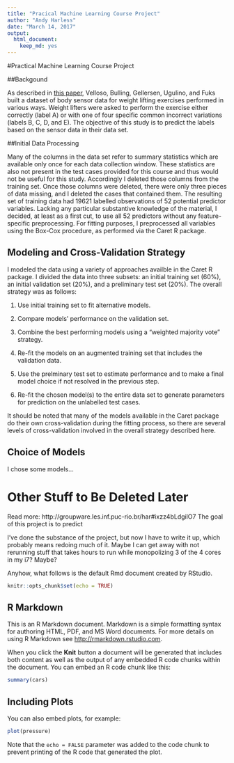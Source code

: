 ```yaml
---
title: "Pracical Machine Learning Course Project"
author: "Andy Harless"
date: "March 14, 2017"
output: 
  html_document: 
    keep_md: yes
---
```


#Practical Machine Learning Course Project


##Backgound

As described in [this paper](http://groupware.les.inf.puc-rio.br/public/papers/2013.Velloso.QAR-WLE.pdf), Velloso, Bulling, Gellersen, Ugulino, and Fuks built a dataset of body sensor data for weight lifting exercises performed in various ways.  Weight lifters were asked to perform the exercise either correctly (label A) or with one of four specific common incorrect variations (labels B, C, D, and E).  The objective of this study is to predict the labels based on the sensor data in their data set.


##Initial Data Processing

Many of the columns in the data set refer to summary statistics which are available only once for each data collection window.  These statistics are also not present in the test cases provided for this course and thus would not be useful for this study.  Accordingly I deleted those columns from the training set.  Once those columns were deleted, there were only three pieces of data missing, and I deleted the cases that contained them.  The resulting set of training data had 19621 labelled observations of 52 potential predictor variables.  Lacking any particular substantive knowledge of the material, I decided, at least as a first cut, to use all 52 predictors without any feature-specific preprocessing.  For fitting purposes, I preprocessed all variables using the Box-Cox procedure, as performed via the Caret R package.

## Modeling and Cross-Validation Strategy

I modeled the data using a variety of approaches availble in the Caret R package.  I divided the data into three subsets:  an initial training set (60%), an initial validation set (20%), and a preliminary test set (20%).  The overall strategy was as follows:

1. Use initial training set to fit alternative models.

2. Compare models' performance on the validation set.

3. Combine the best performing models using a "weighted majority vote" strategy.

4. Re-fit the models on an augmented training set that includes the validation data.

5. Use the prelminary test set to estimate performance and to make a final model choice if not resolved in the previous step.

6. Re-fit the chosen model(s) to the entire data set to generate parameters for prediction on the unlabelled test cases.

It should be noted that many of the models available in the Caret package do their own cross-validation during the fitting process, so there are several levels of cross-validation involved in the overall strategy described here.

## Choice of Models

I chose some models...



# Other Stuff to Be Deleted Later







Read more: http://groupware.les.inf.puc-rio.br/har#ixzz4bLdgilO7
The goal of this project is to predict 



I've done the substance of the project, but now I have to write it up,
which probably means redoing much of it.  Maybe I can get away with not
rerunning stuff that takes hours to run while monopolizing 3 of the 4 cores
in my i7?  Maybe?

Anyhow, what follows is the default Rmd document created by RStudio.

```r
knitr::opts_chunk$set(echo = TRUE)
```

## R Markdown

This is an R Markdown document. Markdown is a simple formatting syntax for authoring HTML, PDF, and MS Word documents. For more details on using R Markdown see <http://rmarkdown.rstudio.com>.

When you click the **Knit** button a document will be generated that includes both content as well as the output of any embedded R code chunks within the document. You can embed an R code chunk like this:

```r
summary(cars)
```

## Including Plots

You can also embed plots, for example:

```r
plot(pressure)
```

Note that the `echo = FALSE` parameter was added to the code chunk to prevent printing of the R code that generated the plot.
